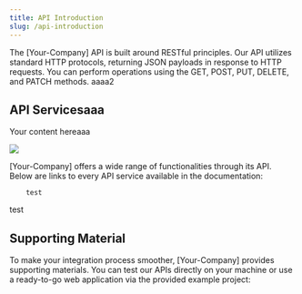 ```yaml
---
title: API Introduction
slug: /api-introduction
---
```


The [Your-Company] API is built around RESTful principles. Our API utilizes standard HTTP protocols, returning JSON payloads in response to HTTP requests. You can perform operations using the GET, POST, PUT, DELETE, and PATCH methods.
aaaa2
## API Servicesaaa

<Accordion title="Accordion Title">
Your content hereaaa
</Accordion>

<Image src="media/Screenshot 2024-11-27 112310.png" size="80%"></Image>

[Your-Company] offers a wide range of functionalities through its API. Below are links to every API service available in the documentation:

<CardList cols={4}>

<Card 
  title="Service 1"
  icon="arrow-square-up-right"
  iconType='regular'
/>

<Card 
  title="Service 2" 
  icon="arrow-square-up-right"
  iconType='regular'
/>
		
		test

<Card 
  title="Service 3" 
  icon="arrow-square-up-right"
  iconType='regular'
/>

<Card 
  title="Service 4" 
  icon="arrow-square-up-right"
  iconType='regular'
/>

</CardList>

test

## Supporting Material

To make your integration process smoother, [Your-Company] provides supporting materials. You can test our APIs directly on your machine or use a ready-to-go web application via the provided example project:

<Card 
  title="Postman Collection" 
  icon="rocket-launch"
  description="Try out the [Your-Company] API using our Postman collection."
  iconType='regular'
/>


